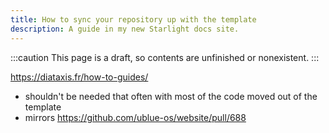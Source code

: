```yaml
---
title: How to sync your repository up with the template
description: A guide in my new Starlight docs site.
---
```


:::caution
This page is a draft, so contents are unfinished or nonexistent.
:::

https://diataxis.fr/how-to-guides/

-   shouldn't be needed that often with most of the code moved out of the template
-   mirrors https://github.com/ublue-os/website/pull/688
